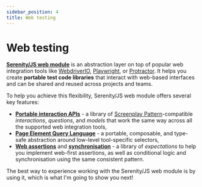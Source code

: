 ```yaml
---
sidebar_position: 4
title: Web testing
---
```

# Web testing

[**Serenity/JS web module**](/api/web) is an abstraction layer on top of popular web integration tools like [WebdriverIO](/api/webdriverio), [Playwright](/api/playwright), or [Protractor](/api/protractor).
It helps you create **portable test code libraries** that interact with web-based interfaces and can be shared and reused across projects and teams.

To help you achieve this flexibility, Serenity/JS web module offers several key features:
- [**Portable interaction APIs**](/api/web) - a library of [Screenplay Pattern](/handbook/design/screenplay-pattern)-compatible _interactions_, _questions_, and _models_ that work the same way across all the supported web integration tools,
- [**Page Element Query Language**](/handbook/web-testing/page-element-query-language) - a portable, composable, and type-safe abstraction around low-level tool-specific selectors,
- [**Web assertions**](/handbook/design/assertions#web-assertions) and [**synchronisation**](/handbook/design/waiting-and-synchronisation) - a library of _expectations_ to help you implement web-first assertions, as well as conditional logic and synchronisation using the same consistent pattern.

The best way to experience working with the Serenity/JS web module is by using it, which is what I'm going to show you next!
